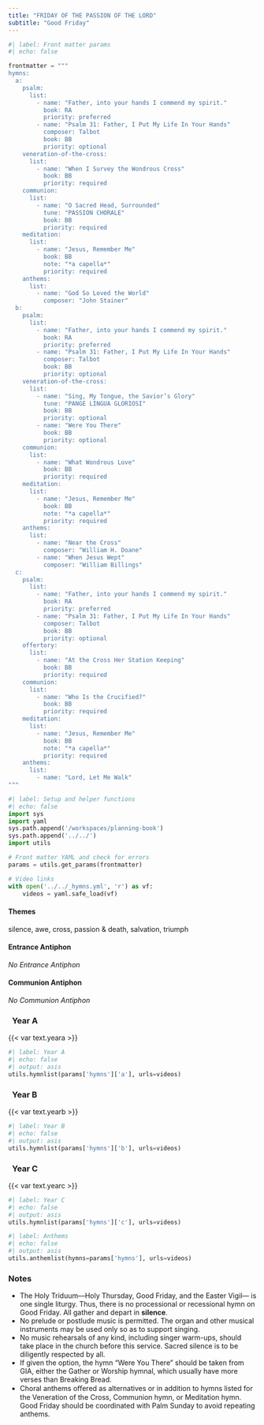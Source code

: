 ```yaml
---
title: "FRIDAY OF THE PASSION OF THE LORD"
subtitle: "Good Friday"
---
```


```python
#| label: Front matter params
#| echo: false

frontmatter = """
hymns:
  a:
    psalm:
      list:
        - name: "Father, into your hands I commend my spirit."
          book: RA
          priority: preferred
        - name: "Psalm 31: Father, I Put My Life In Your Hands"
          composer: Talbot
          book: BB
          priority: optional
    veneration-of-the-cross:
      list:
        - name: "When I Survey the Wondrous Cross"
          book: BB
          priority: required
    communion:
      list:
        - name: "O Sacred Head, Surrounded"
          tune: "PASSION CHORALE"
          book: BB
          priority: required
    meditation:
      list:
        - name: "Jesus, Remember Me"
          book: BB
          note: "*a capella*"
          priority: required
    anthems:
      list:
        - name: "God So Loved the World"
          composer: "John Stainer"
  b:
    psalm:
      list:
        - name: "Father, into your hands I commend my spirit."
          book: RA
          priority: preferred
        - name: "Psalm 31: Father, I Put My Life In Your Hands"
          composer: Talbot
          book: BB
          priority: optional
    veneration-of-the-cross:
      list:
        - name: "Sing, My Tongue, the Savior’s Glory"
          tune: "PANGE LINGUA GLORIOSI"
          book: BB
          priority: optional
        - name: "Were You There"
          book: BB
          priority: optional
    communion:
      list:
        - name: "What Wondrous Love"
          book: BB
          priority: required
    meditation:
      list:
        - name: "Jesus, Remember Me"
          book: BB
          note: "*a capella*"
          priority: required
    anthems:
      list:
        - name: "Near the Cross"
          composer: "William H. Doane"
        - name: "When Jesus Wept"
          composer: "William Billings"
  c:
    psalm:
      list:
        - name: "Father, into your hands I commend my spirit."
          book: RA
          priority: preferred
        - name: "Psalm 31: Father, I Put My Life In Your Hands"
          composer: Talbot
          book: BB
          priority: optional
    offertory:
      list:
        - name: "At the Cross Her Station Keeping"
          book: BB
          priority: required
    communion:
      list:
        - name: "Who Is the Crucified?"
          book: BB
          priority: required
    meditation:
      list:
        - name: "Jesus, Remember Me"
          book: BB
          note: "*a capella*"
          priority: required
    anthems:
      list:
        - name: "Lord, Let Me Walk"
"""
```

```python
#| label: Setup and helper functions
#| echo: false
import sys
import yaml
sys.path.append('/workspaces/planning-book')
sys.path.append('../../')
import utils

# Front matter YAML and check for errors
params = utils.get_params(frontmatter)

# Video links
with open('../../_hymns.yml', 'r') as vf:
    videos = yaml.safe_load(vf)
```

:::  {.red}
#### **Themes**
:::

silence, awe, cross, passion & death, salvation, triumph

:::  {.red}
#### **Entrance Antiphon**
:::

*No Entrance Antiphon*

:::  {.red}
#### **Communion Antiphon**
:::

*No Communion Antiphon*

::: {.titlered}
### &nbsp; Year A
:::
{{< var text.yeara >}}

```python
#| label: Year A
#| echo: false
#| output: asis
utils.hymnlist(params['hymns']['a'], urls=videos)
```

::: {.titlered}
### &nbsp; Year B
:::
{{< var text.yearb >}}

```python
#| label: Year B
#| echo: false
#| output: asis
utils.hymnlist(params['hymns']['b'], urls=videos)
```

::: {.titlered}
### &nbsp; Year C
:::
{{< var text.yearc >}}

```python
#| label: Year C
#| echo: false
#| output: asis
utils.hymnlist(params['hymns']['c'], urls=videos)
```


```python
#| label: Anthems
#| echo: false
#| output: asis
utils.anthemlist(hymns=params['hymns'], urls=videos)
```

::: {.red}
### Notes
:::

* The Holy Triduum–--Holy Thursday, Good Friday, and the Easter Vigil---
is one single liturgy. Thus, there is no processional or recessional hymn
on Good Friday. All gather and depart in **silence**.
* No prelude or postlude music is permitted. The organ and other musical
instruments may be used only so as to support singing.
* No music rehearsals of any kind, including singer warm-ups, should take
place in the church before this service. Sacred silence is to be diligently
respected by all.
* If given the option, the hymn “Were You There” should be taken from GIA,
either the Gather or Worship hymnal, which usually have more verses than Breaking Bread.
* Choral anthems oﬀered as alternatives or in addition to hymns listed for
the Veneration of the Cross, Communion hymn, or Meditation hymn. Good Friday should be coordinated with Palm Sunday to avoid repeating anthems.